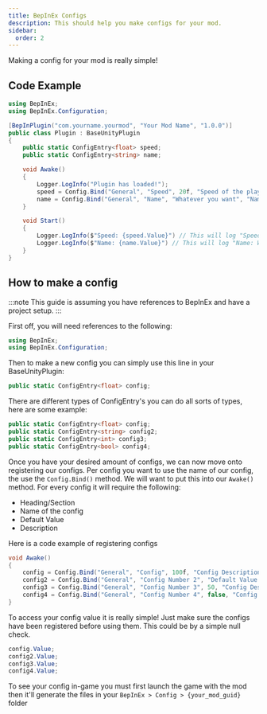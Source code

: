 ```yaml
---
title: BepInEx Configs
description: This should help you make configs for your mod.
sidebar:
  order: 2
---
```


Making a config for your mod is really simple!

## Code Example

```c# title="Plugin.cs"
using BepInEx;
using BepInEx.Configuration;

[BepInPlugin("com.yourname.yourmod", "Your Mod Name", "1.0.0")]
public class Plugin : BaseUnityPlugin
{
    public static ConfigEntry<float> speed;
    public static ConfigEntry<string> name;

    void Awake()
    {
        Logger.LogInfo("Plugin has loaded!");
        speed = Config.Bind("General", "Speed", 20f, "Speed of the player");
        name = Config.Bind("General", "Name", "Whatever you want", "Name of the player");
    }

    void Start()
    {
        Logger.LogInfo($"Speed: {speed.Value}") // This will log "Speed: 20.0"
        Logger.LogInfo($"Name: {name.Value}") // This will log "Name: Whatever you want"
    }
}
```

## How to make a config

:::note
This guide is assuming you have references to BepInEx and have a project setup.
:::

First off, you will need references to the following:
```c# title="Plugin.cs"
using BepInEx;
using BepInEx.Configuration;
```

Then to make a new config you can simply use this line in your BaseUnityPlugin:
```c# title="Plugin.cs"
public static ConfigEntry<float> config;
```

There are different types of ConfigEntry's you can do all sorts of types, here are some example:
```c# title="Plugin.cs"
public static ConfigEntry<float> config;
public static ConfigEntry<string> config2;
public static ConfigEntry<int> config3;
public static ConfigEntry<bool> config4;
```

Once you have your desired amount of configs, we can now move onto registering our configs.
Per config you want to use the name of our config, the use the `Config.Bind()` method. We will want to put this into our `Awake()` method.
For every config it will require the following:
- Heading/Section
- Name of the config
- Default Value
- Description

Here is a code example of registering configs

```c# title="Plugin.cs"
void Awake()
{
    config = Config.Bind("General", "Config", 100f, "Config Description for float");
    config2 = Config.Bind("General", "Config Number 2", "Default Value String", "Config Description for string");
    config3 = Config.Bind("General", "Config Number 3", 50, "Config Description for int");
    config4 = Config.Bind("General", "Config Number 4", false, "Config Description for bool");
}
```

To access your config value it is really simple! Just make sure the configs have been registered before using them. This could be by a simple null check.

```c# title="Plugin.cs"
config.Value;
config2.Value;
config3.Value;
config4.Value;
```

To see your config in-game you must first launch the game with the mod then it'll generate the files in your `BepInEx > Config > {your_mod_guid}` folder